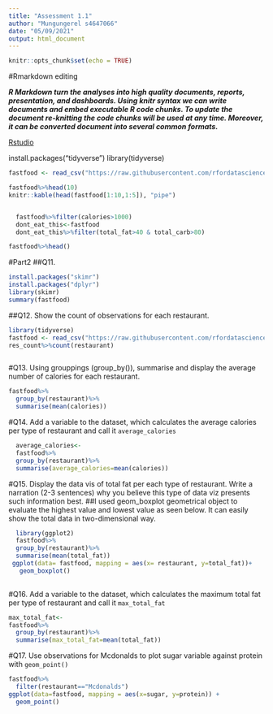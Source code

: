 ```yaml
---
title: "Assessment 1.1"
author: "Mungungerel s4647066"
date: "05/09/2021"
output: html_document
---
```


```r
knitr::opts_chunk$set(echo = TRUE)
```

#Rmarkdown editing

**_R Markdown turn the analyses into high quality documents, reports, presentation, and dashboards. Using knitr syntax we can write documents and embed executable R code chunks. To update the document re-knitting the code chunks will be used at any time. Moreover, it can be converted document into several common formats._**


[Rstudio](https://rmarkdown.rstudio.com/lesson-8.html)

install.packages("tidyverse")
library(tidyverse)

```r
fastfood <- read_csv("https://raw.githubusercontent.com/rfordatascience/tidytuesday/master/data/2018/2018-09-04/fastfood_calories.csv")

fastfood%>%head(10)
knitr::kable(head(fastfood[1:10,1:5]), "pipe")


  fastfood%>%filter(calories>1000)
  dont_eat_this<-fastfood
  dont_eat_this%>%filter(total_fat>40 & total_carb>80)
```


```r
fastfood%>%head()
```


#Part2
##Q11.
```r
install.packages("skimr")
install.packages("dplyr")
library(skimr)
summary(fastfood)
```
##Q12. Show the count of observations for each restaurant.


```r
library(tidyverse)
fastfood <- read_csv("https://raw.githubusercontent.com/rfordatascience/tidytuesday/master/data/2018/2018-09-04/fastfood_calories.csv")
res_count%>%count(restaurant)  



```
#Q13. Using grouppings (group_by()), summarise and display the average number of calories for each restaurant.

```r

fastfood%>%
  group_by(restaurant)%>%
  summarise(mean(calories))

```

#Q14. Add a variable to the dataset, which calculates the average calories per type of restaurant and call it `average_calories`

```r
  average_calories<-
  fastfood%>%
  group_by(restaurant)%>%
  summarise(average_calories=mean(calories))
```


#Q15.  Display the data vis of total fat per each type of restaurant. Write a narration (2-3 sentences) why you believe this type of data viz presents such information best.
##I used geom_boxplot geometrical object to evaluate the highest value and lowest value as seen below. It can easily show the total data in two-dimensional way. 

```r
  library(ggplot2)
  fastfood%>%
  group_by(restaurant)%>%
  summarise(mean(total_fat))
 ggplot(data= fastfood, mapping = aes(x= restaurant, y=total_fat))+
   geom_boxplot()
 
```



#Q16. Add a variable to the dataset, which calculates the maximum total fat per type of restaurant and call it `max_total_fat`

  
```r
max_total_fat<-  
fastfood%>%
  group_by(restaurant)%>%
  summarise(max_total_fat=mean(total_fat))
```

#Q17. Use observations for Mcdonalds to plot sugar variable against protein with `geom_point()` 

```r
fastfood%>%
  filter(restaurant=="Mcdonalds") 
ggplot(data=fastfood, mapping = aes(x=sugar, y=protein)) +
  geom_point()
```

